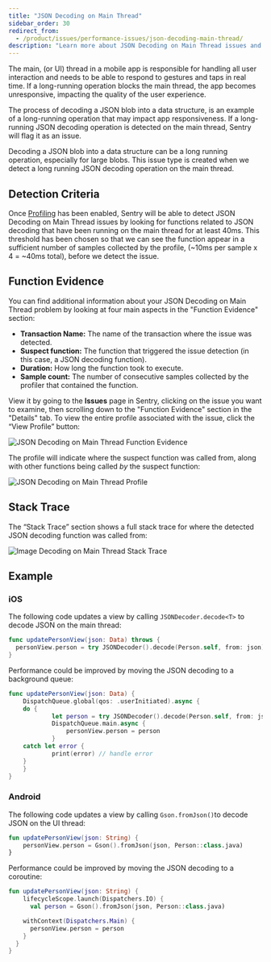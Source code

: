 ```yaml
---
title: "JSON Decoding on Main Thread"
sidebar_order: 30
redirect_from:
  - /product/issues/performance-issues/json-decoding-main-thread/
description: "Learn more about JSON Decoding on Main Thread issues and how to diagnose and fix them."
---
```


The main, (or UI) thread in a mobile app is responsible for handling all user interaction and needs to be able to respond to gestures and taps in real time. If a long-running operation blocks the main thread, the app becomes unresponsive, impacting the quality of the user experience.

The process of decoding a JSON blob into a data structure, is an example of a long-running operation that may impact app responsiveness. If a long-running JSON decoding operation is detected on the main thread, Sentry will flag it as an issue.

Decoding a JSON blob into a data structure can be a long running operation, especially for large blobs. This issue type is created when we detect a long running JSON decoding operation on the main thread.

## Detection Criteria

Once [Profiling](/product/profiling/) has been enabled, Sentry will be able to detect JSON Decoding on Main Thread issues by looking for functions related to JSON decoding that have been running on the main thread for at least 40ms. This threshold has been chosen so that we can see the function appear in a sufficient number of samples collected by the profile, (~10ms per sample x 4 = ~40ms total), before we detect the issue.

## Function Evidence

You can find additional information about your JSON Decoding on Main Thread problem by looking at four main aspects in the "Function Evidence" section:

- **Transaction Name:** The name of the transaction where the issue was detected.
- **Suspect function:** The function that triggered the issue detection (in this case, a JSON decoding function).
- **Duration:** How long the function took to execute.
- **Sample count:** The number of consecutive samples collected by the profiler that contained the function.

View it by going to the **Issues** page in Sentry, clicking on the issue you want to examine, then scrolling down to the "Function Evidence" section in the "Details" tab. To view the entire profile associated with the issue, click the “View Profile” button:

![JSON Decoding on Main Thread Function Evidence](json-decoding-function-evidence.png)

The profile will indicate where the suspect function was called from, along with other functions being called _by_ the suspect function:

![JSON Decoding on Main Thread Profile](json-decoding-profile.png)

## Stack Trace

The “Stack Trace” section shows a full stack trace for where the detected JSON decoding function was called from:

![Image Decoding on Main Thread Stack Trace](json-decoding-stack-trace.png)

## Example

### iOS

The following code updates a view by calling `JSONDecoder.decode<T>` to decode JSON on the main thread:

```swift
func updatePersonView(json: Data) throws {
  personView.person = try JSONDecoder().decode(Person.self, from: json)
}
```

Performance could be improved by moving the JSON decoding to a background queue:

```swift
func updatePersonView(json: Data) {
	DispatchQueue.global(qos: .userInitiated).async {
    do {
			let person = try JSONDecoder().decode(Person.self, from: json)
			DispatchQueue.main.async {
				personView.person = person
			}
    catch let error {
			print(error) // handle error
    }
	}
}
```

### Android

The following code updates a view by calling `Gson.fromJson()`to decode JSON on the UI thread:

```kotlin
fun updatePersonView(json: String) {
	personView.person = Gson().fromJson(json, Person::class.java)
}
```

Performance could be improved by moving the JSON decoding to a coroutine:

```kotlin
fun updatePersonView(json: String) {
	lifecycleScope.launch(Dispatchers.IO) {
	  val person = Gson().fromJson(json, Person::class.java)

    withContext(Dispatchers.Main) {
      personView.person = person
    }
  }
}
```
